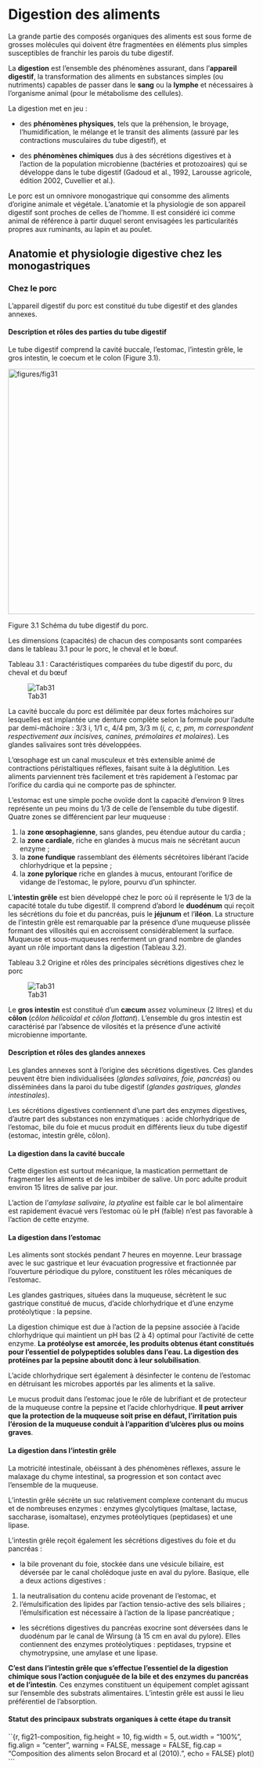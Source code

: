 # Digestion des aliments

La grande partie des composés organiques des aliments est sous forme de grosses molécules qui doivent être fragmentées en éléments plus simples susceptibles de franchir les parois du tube digestif. 

La **digestion** est l’ensemble des phénomènes assurant, dans l'**appareil digestif**, la transformation des aliments en substances simples (ou nutriments) capables de passer dans le **sang** ou la **lymphe** et nécessaires à l'organisme animal (pour le métabolisme des cellules).

La digestion met en jeu :

- des **phénomènes physiques**, tels que la préhension, le broyage, l'humidification, le mélange et le transit des aliments (assuré par les contractions musculaires du tube digestif), et

- des **phénomènes chimiques** dus à des sécrétions digestives et à l'action de la population microbienne (bactéries et protozoaires) qui se développe dans le tube digestif (Gadoud et al., 1992, Larousse agricole, édition 2002, Cuvellier et al.).

Le porc est un omnivore monogastrique qui consomme des aliments d'origine animale et végétale. L'anatomie et la physiologie de son appareil digestif sont proches de celles de l'homme. Il est considéré ici comme animal de référence à partir duquel seront envisagées les particularités propres aux ruminants, au lapin et au poulet.

##	Anatomie et physiologie digestive chez les monogastriques

###	Chez le porc

L'appareil digestif du porc est constitué du tube digestif et des glandes annexes.

####	Description et rôles des parties du tube digestif

Le tube digestif comprend la cavité buccale, l’estomac, l’intestin grêle, le gros intestin, le coecum et le colon (Figure 3.1).

<img src = "figures/fig31.png" alt = "figures/fig31" width = "600" height = "500"/>

Figure 3.1 Schéma du tube digestif du porc.

Les dimensions (capacités) de chacun des composants sont comparées dans le tableau 3.1 pour le porc, le cheval et le bœuf.

Tableau 3.1 : Caractéristiques comparées du tube digestif du porc, du cheval et du bœuf

![Tab31](figures/tab31.png)

La cavité buccale du porc est délimitée par deux fortes mâchoires sur lesquelles est implantée une denture complète selon la formule pour l'adulte par demi-mâchoire : 3/3 i, 1/1 c, 4/4 pm, 3/3 m (_i, c, c, pm, m correspondent respectivement aux incisives, canines, prémolaires et molaires_). Les glandes salivaires sont très développées.

L'œsophage est un canal musculeux et très extensible animé de contractions péristaltiques réflexes, faisant suite à la déglutition. Les aliments parviennent très facilement et très rapidement à l’estomac par l’orifice du cardia qui ne comporte pas de sphincter.

L'estomac est une simple poche ovoïde dont la capacité d'environ 9 litres représente un peu moins du 1/3 de celle de l’ensemble du tube digestif. Quatre zones se différencient par leur muqueuse :

1. la	**zone œsophagienne**, sans glandes, peu étendue autour du cardia ;
1. la	**zone cardiale**, riche en glandes à mucus mais ne sécrétant aucun enzyme ;
1. la	**zone fundique** rassemblant des éléments sécrétoires libérant l'acide chlorhydrique et la pepsine ;
1. la	**zone pylorique** riche en glandes à mucus, entourant l'orifice de vidange de l'estomac, le pylore, pourvu d'un sphincter.

L’**intestin grêle** est bien développé chez le porc où il représente le 1/3 de la capacité totale du tube digestif. Il comprend d'abord le **duodénum** qui reçoit les sécrétions du foie et du pancréas, puis le **jéjunum** et l'**iléon**. La structure de l’intestin grêle est remarquable par la présence d'une muqueuse plissée formant des villosités qui en accroissent considérablement la surface. Muqueuse et sous-muqueuses renferment un grand nombre de glandes ayant un rôle important dans la digestion (Tableau 3.2).

Tableau 3.2 Origine et rôles des principales sécrétions digestives chez le porc

![Tab31](figures/tab32.png)

Le **gros intestin** est constitué d'un **cæcum** assez volumineux (2 litres) et du **côlon** (_côlon hélicoïdal et côlon flottant_). L'ensemble du gros intestin est caractérisé par l'absence de vilosités et la présence d'une activité microbienne importante.

####	Description et rôles des glandes annexes

Les glandes annexes sont à l’origine des sécrétions digestives. Ces glandes peuvent être bien individualisées (_glandes salivaires, foie, pancréas_) ou disséminées dans la paroi du tube digestif (_glandes gastriques, glandes intestinales_).

Les sécrétions digestives contiennent d'une part des enzymes digestives, d'autre part des substances non enzymatiques : acide chlorhydrique de l'estomac, bile du foie et mucus produit en différents lieux du tube digestif (estomac, intestin grêle, côlon).

####	La digestion dans la cavité buccale

Cette digestion est surtout mécanique, la mastication permettant de fragmenter les aliments et de les imbiber de salive. Un porc adulte produit environ 15 litres de salive par jour.

L'action de l'_amylase salivaire, la ptyaline_ est faible car le bol alimentaire est rapidement évacué vers l'estomac où le pH (faible) n'est pas favorable à l'action de cette enzyme.

####	La digestion dans l'estomac

Les aliments sont stockés pendant 7 heures en moyenne. Leur brassage avec le suc gastrique et leur évacuation progressive et fractionnée par l'ouverture périodique du pylore, constituent les rôles mécaniques de l'estomac.

Les glandes gastriques, situées dans la muqueuse, sécrètent le suc gastrique constitué de mucus, d'acide chlorhydrique et d'une enzyme protéolytique : la pepsine. 

La digestion chimique est due à l'action de la pepsine associée à l'acide chlorhydrique qui maintient un pH bas (2 à 4) optimal pour l'activité de cette enzyme. **La protéolyse est amorcée, les produits obtenus étant constitués pour l'essentiel de polypeptides solubles dans l'eau. La digestion des protéines par la pepsine aboutit donc à leur solubilisation**.

L'acide chlorhydrique sert également à désinfecter le contenu de l'estomac en détruisant les microbes apportés par les aliments et la salive.

Le mucus produit dans l'estomac joue le rôle de lubrifiant et de protecteur de la muqueuse contre la pepsine et l'acide chlorhydrique. **Il peut arriver que la protection de la muqueuse soit prise en défaut, l'irritation puis l'érosion de la muqueuse conduit à l'apparition d'ulcères plus ou moins graves**.

####	La digestion dans l'intestin grêle

La motricité intestinale, obéissant à des phénomènes réflexes, assure le malaxage du chyme intestinal, sa progression et son contact avec l'ensemble de la muqueuse. 

L'intestin grêle sécrète un suc relativement complexe contenant du mucus et de nombreuses enzymes : enzymes glycolytiques (maltase, lactase, saccharase, isomaltase), enzymes protéolytiques (peptidases) et une lipase. 

L'intestin grêle reçoit également les sécrétions digestives du foie et du pancréas :

-	la bile provenant du foie, stockée dans une vésicule biliaire, est déversée par le canal cholédoque juste en aval du pylore. Basique, elle a deux actions digestives : 
1. la neutralisation du contenu acide provenant de l'estomac, et
1. l'émulsification des lipides par l'action tensio-active des sels biliaires ; l'émulsification est nécessaire à l'action de la lipase pancréatique ;

-	les sécrétions digestives du pancréas exocrine sont déversées dans le duodénum par le canal de Wirsung (à 15 cm en aval du pylore). Elles contiennent des enzymes protéolytiques : peptidases, trypsine et chymotrypsine, une amylase et une lipase.

**C'est dans l'intestin grêle que s'effectue l'essentiel de la digestion chimique sous l'action conjuguée de la bile et des enzymes du pancréas et de l'intestin**. Ces enzymes constituent un équipement complet agissant sur l'ensemble des substrats alimentaires. L'intestin grêle est aussi le lieu préférentiel de l'absorption.

####	Statut des principaux substrats organiques à cette étape du transit








``{r, fig21-composition, fig.height = 10, fig.width = 5, out.width = "100%", fig.align = "center", warning = FALSE, message = FALSE, fig.cap = "Composition des aliments selon Brocard et al (2010).", echo = FALSE}
plot()
```